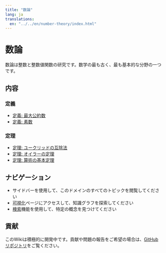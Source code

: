 ```yaml
---
title: "数論"
lang: ja
translations:
  en: "../../en/number-theory/index.html"
---
```


# 数論

数論は整数と整数値関数の研究です。数学の最も古く、最も基本的な分野の一つです。

## 内容

### 定義

- [定義: 最大公約数](def-gcd.qmd)
- [定義: 素数](def-prime.qmd)

### 定理

- [定理: ユークリッドの互除法](thm-euclidean-algorithm.qmd)
- [定理: オイラーの定理](thm-euler.qmd)
- [定理: 算術の基本定理](thm-fundamental-arithmetic.qmd)

## ナビゲーション

- サイドバーを使用して、このドメインのすべてのトピックを閲覧してください
- [可視化](../../visualizations-ja.qmd)ページにアクセスして、知識グラフを探索してください
- [検索](../../search-ja.qmd)機能を使用して、特定の概念を見つけてください

## 貢献

このWikiは積極的に開発中です。貢献や問題の報告をご希望の場合は、[GitHubリポジトリ](https://github.com/RK0429/ModernMath)をご覧ください。
